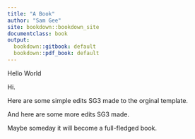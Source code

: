 ```yaml
---
title: "A Book"
author: "Sam Gee"
site: bookdown::bookdown_site
documentclass: book
output:
  bookdown::gitbook: default
  bookdown::pdf_book: default
---
```


Hello World

Hi.

Here are some simple edits SG3 made to the orginal template.

And here are some more edits SG3 made.

Maybe someday it will become a full-fledged book.

<!-- If you need PDF output, uncomment bookdown::pdf_book above in YAML. You will need a LaTeX installation, e.g., https://yihui.name/tinytex/ -->
